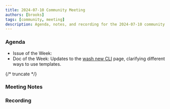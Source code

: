 ```yaml
---
title: 2024-07-10 Community Meeting
authors: [brooks]
tags: [community, meeting]
description: Agenda, notes, and recording for the 2024-07-10 community meeting
---
```



### Agenda

- Issue of the Week: 
- Doc of the Week: Updates to the [wash new CLI](https://wasmcloud.com/docs/cli/new) page, clarifying different ways to use templates.

{/* truncate */}

### Meeting Notes

### Recording

<ReactPlayer url='https://www.youtube.com/watch?v=239Q_hAKqPw' controls />
